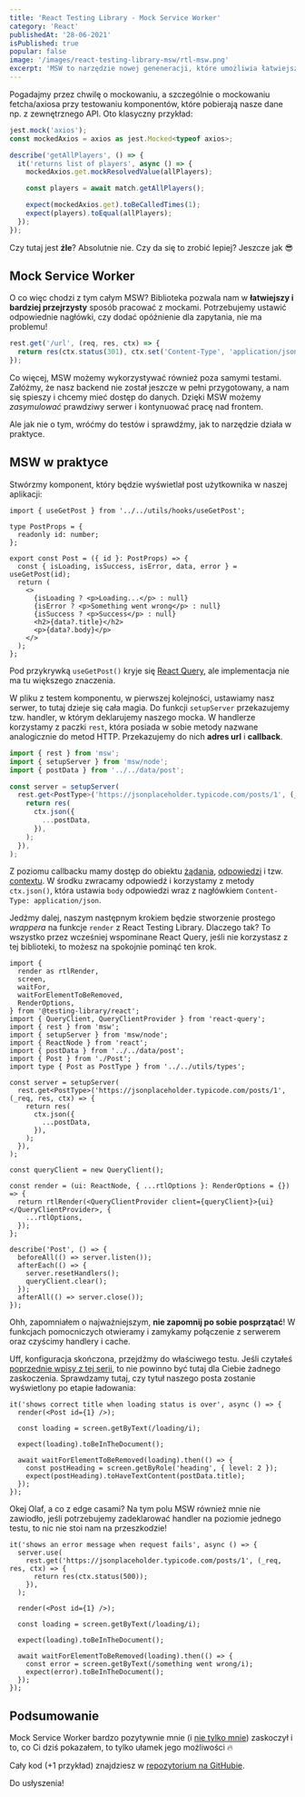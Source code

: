 ```yaml
---
title: 'React Testing Library - Mock Service Worker'
category: 'React'
publishedAt: '28-06-2021'
isPublished: true
popular: false
image: '/images/react-testing-library-msw/rtl-msw.png'
excerpt: 'MSW to narzędzie nowej geneneracji, które umożliwia łatwiejszą i przyjemniejszą pracę z mockami...'
---
```


Pogadajmy przez chwilę o mockowaniu, a szczególnie o mockowaniu fetcha/axiosa przy testowaniu komponentów, które pobierają nasze dane np. z zewnętrznego API. Oto klasyczny przykład:

```ts
jest.mock('axios');
const mockedAxios = axios as jest.Mocked<typeof axios>;

describe('getAllPlayers', () => {
  it('returns list of players', async () => {
    mockedAxios.get.mockResolvedValue(allPlayers);

    const players = await match.getAllPlayers();

    expect(mockedAxios.get).toBeCalledTimes(1);
    expect(players).toEqual(allPlayers);
  });
});
```

Czy tutaj jest **źle**? Absolutnie nie. Czy da się to zrobić lepiej? Jeszcze jak 😎

## Mock Service Worker

O co więc chodzi z tym całym MSW? Biblioteka pozwala nam w **łatwiejszy i bardziej przejrzysty** sposób pracować z mockami. Potrzebujemy ustawić odpowiednie nagłówki, czy dodać opóźnienie dla zapytania, nie ma problemu!

```ts
rest.get('/url', (req, res, ctx) => {
  return res(ctx.status(301), ctx.set('Content-Type', 'application/json'), ctx.delay(2000));
});
```

Co więcej, MSW możemy wykorzystywać również poza samymi testami. Załóżmy, że nasz backend nie został jeszcze w pełni przygotowany, a nam się spieszy i chcemy mieć dostęp do danych. Dzięki MSW możemy _zasymulować_ prawdziwy serwer i kontynuować pracę nad frontem.

Ale jak nie o tym, wróćmy do testów i sprawdźmy, jak to narzędzie działa w praktyce.

## MSW w praktyce

Stwórzmy komponent, który będzie wyświetlał post użytkownika w naszej aplikacji:

```tsx
import { useGetPost } from '../../utils/hooks/useGetPost';

type PostProps = {
  readonly id: number;
};

export const Post = ({ id }: PostProps) => {
  const { isLoading, isSuccess, isError, data, error } = useGetPost(id);
  return (
    <>
      {isLoading ? <p>Loading...</p> : null}
      {isError ? <p>Something went wrong</p> : null}
      {isSuccess ? <p>Success</p> : null}
      <h2>{data?.title}</h2>
      <p>{data?.body}</p>
    </>
  );
};
```

Pod przykrywką `useGetPost()` kryje się [React Query](https://react-query.tanstack.com/), ale implementacja nie ma tu większego znaczenia.

W pliku z testem komponentu, w pierwszej kolejności, ustawiamy nasz serwer, to tutaj dzieje się cała magia. Do funkcji `setupServer` przekazujemy tzw. handler, w którym deklarujemy naszego mocka. W handlerze korzystamy z paczki `rest`, która posiada w sobie metody nazwane analogicznie do metod HTTP. Przekazujemy do nich **adres url** i **callback**.

```ts
import { rest } from 'msw';
import { setupServer } from 'msw/node';
import { postData } from '../../data/post';

const server = setupServer(
  rest.get<PostType>('https://jsonplaceholder.typicode.com/posts/1', (_req, res, ctx) => {
    return res(
      ctx.json({
        ...postData,
      }),
    );
  }),
);
```

Z poziomu callbacku mamy dostęp do obiektu [żądania](https://mswjs.io/docs/api/request), [odpowiedzi](https://mswjs.io/docs/api/response) i tzw. [contextu](https://mswjs.io/docs/api/context). W środku zwracamy odpowiedź i korzystamy z metody `ctx.json()`, która ustawia `body` odpowiedzi wraz z nagłówkiem `Content-Type: application/json`.

<Newsletter />

Jedźmy dalej, naszym następnym krokiem będzie stworzenie prostego _wrappera_ na funkcje `render` z React Testing Library. Dlaczego tak? To wszystko przez wcześniej wspominane React Query, jeśli nie korzystasz z tej biblioteki, to możesz na spokojnie pominąć ten krok.

```tsx
import {
  render as rtlRender,
  screen,
  waitFor,
  waitForElementToBeRemoved,
  RenderOptions,
} from '@testing-library/react';
import { QueryClient, QueryClientProvider } from 'react-query';
import { rest } from 'msw';
import { setupServer } from 'msw/node';
import { ReactNode } from 'react';
import { postData } from '../../data/post';
import { Post } from './Post';
import type { Post as PostType } from '../../utils/types';

const server = setupServer(
  rest.get<PostType>('https://jsonplaceholder.typicode.com/posts/1', (_req, res, ctx) => {
    return res(
      ctx.json({
        ...postData,
      }),
    );
  }),
);

const queryClient = new QueryClient();

const render = (ui: ReactNode, { ...rtlOptions }: RenderOptions = {}) => {
  return rtlRender(<QueryClientProvider client={queryClient}>{ui}</QueryClientProvider>, {
    ...rtlOptions,
  });
};

describe('Post', () => {
  beforeAll(() => server.listen());
  afterEach(() => {
    server.resetHandlers();
    queryClient.clear();
  });
  afterAll(() => server.close());
});
```

Ohh, zapomniałem o najważniejszym, **nie zapomnij po sobie posprzątać**! W funkcjach pomocniczych otwieramy i zamykamy połączenie z serwerem oraz czyścimy handlery i cache.

Uff, konfiguracja skończona, przejdźmy do właściwego testu. Jeśli czytałeś [poprzednie wpisy z tej serii](https://frontlive.pl/blog/react-testing-library-testy-w-praktyce), to nie powinno być tutaj dla Ciebie żadnego zaskoczenia. Sprawdzamy tutaj, czy tytuł naszego posta zostanie wyświetlony po etapie ładowania:

```tsx
it('shows correct title when loading status is over', async () => {
  render(<Post id={1} />);

  const loading = screen.getByText(/loading/i);

  expect(loading).toBeInTheDocument();

  await waitForElementToBeRemoved(loading).then(() => {
    const postHeading = screen.getByRole('heading', { level: 2 });
    expect(postHeading).toHaveTextContent(postData.title);
  });
});
```

Okej Olaf, a co z edge casami? Na tym polu MSW również mnie nie zawiodło, jeśli potrzebujemy zadeklarować handler na poziomie jednego testu, to nic nie stoi nam na przeszkodzie!

```tsx
it('shows an error message when request fails', async () => {
  server.use(
    rest.get('https://jsonplaceholder.typicode.com/posts/1', (_req, res, ctx) => {
      return res(ctx.status(500));
    }),
  );

  render(<Post id={1} />);

  const loading = screen.getByText(/loading/i);

  expect(loading).toBeInTheDocument();

  await waitForElementToBeRemoved(loading).then(() => {
    const error = screen.getByText(/something went wrong/i);
    expect(error).toBeInTheDocument();
  });
});
```

## Podsumowanie

Mock Service Worker bardzo pozytywnie mnie (i [nie tylko mnie](https://kentcdodds.com/blog/stop-mocking-fetch)) zaskoczył i to, co Ci dziś pokazałem, to tylko ułamek jego możliwości 🔥

Cały kod (+1 przykład) znajdziesz w [repozytorium na GitHubie](https://github.com/olafsulich/react-testing-library-workshop).

Do usłyszenia!
